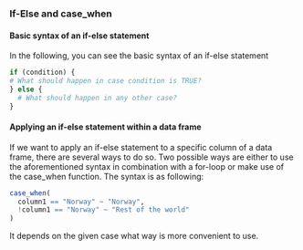 ### If-Else and case_when

#### Basic syntax of an if-else statement

In the following, you can see the basic syntax of an if-else statement
```r
if (condition) {
# What should happen in case condition is TRUE?
} else {
  # What should happen in any other case?
}
```

#### Applying an if-else statement within a data frame
If we want to apply an if-else statement to a specific column of a data frame, there are several ways to do so. Two possible ways are either to use the aforementioned syntax in combination with a for-loop or make use of the case_when function. The syntax is as following:
```r
case_when(
  column1 == "Norway" ~ "Norway",
  !column1 == "Norway" ~ "Rest of the world"
)
```
It depends on the given case what way is more convenient to use.